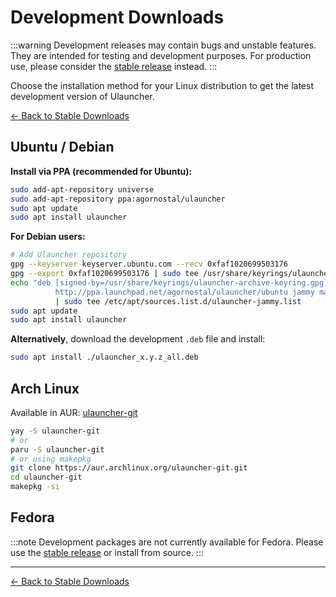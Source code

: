 
# Development Downloads

:::warning
Development releases may contain bugs and unstable features. They are intended for testing and development purposes. For production use, please consider the [stable release](/download) instead.
:::

Choose the installation method for your Linux distribution to get the latest development version of Ulauncher.

<Toc />

[← Back to Stable Downloads](/download)

## Ubuntu / Debian

**Install via PPA (recommended for Ubuntu):**

```bash
sudo add-apt-repository universe
sudo add-apt-repository ppa:agornostal/ulauncher
sudo apt update
sudo apt install ulauncher
```

**For Debian users:**

```bash
# Add Ulauncher repository
gpg --keyserver keyserver.ubuntu.com --recv 0xfaf1020699503176
gpg --export 0xfaf1020699503176 | sudo tee /usr/share/keyrings/ulauncher-archive-keyring.gpg > /dev/null
echo "deb [signed-by=/usr/share/keyrings/ulauncher-archive-keyring.gpg] \
          http://ppa.launchpad.net/agornostal/ulauncher/ubuntu jammy main" \
          | sudo tee /etc/apt/sources.list.d/ulauncher-jammy.list
sudo apt update
sudo apt install ulauncher
```

**Alternatively**, download the development `.deb` file and install:

```bash
sudo apt install ./ulauncher_x.y.z_all.deb
```

## Arch Linux

Available in AUR: [ulauncher-git](https://aur.archlinux.org/packages/ulauncher-git/)

```bash
yay -S ulauncher-git
# or
paru -S ulauncher-git
# or using makepkg
git clone https://aur.archlinux.org/ulauncher-git.git
cd ulauncher-git
makepkg -si
```

## Fedora

:::note
Development packages are not currently available for Fedora. Please use the [stable release](/download) or install from source.
:::

---

[← Back to Stable Downloads](/download)